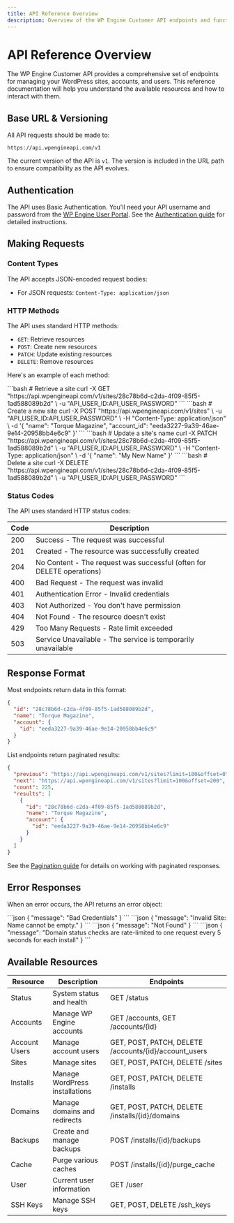```yaml
---
title: API Reference Overview
description: Overview of the WP Engine Customer API endpoints and functionality
---
```



# API Reference Overview

The WP Engine Customer API provides a comprehensive set of endpoints for managing your WordPress sites, accounts, and users. This reference documentation will help you understand the available resources and how to interact with them.

## Base URL & Versioning

All API requests should be made to:

```
https://api.wpengineapi.com/v1
```

The current version of the API is `v1`. The version is included in the URL path to ensure compatibility as the API evolves.

## Authentication

The API uses Basic Authentication. You'll need your API username and password from the [WP Engine User Portal](https://my.wpengine.com/api_access). See the [Authentication guide](/api-reference/authentication/) for detailed instructions.

## Making Requests

### Content Types

The API accepts JSON-encoded request bodies:
- For JSON requests: `Content-Type: application/json`

### HTTP Methods

The API uses standard HTTP methods:

- `GET`: Retrieve resources
- `POST`: Create new resources
- `PATCH`: Update existing resources
- `DELETE`: Remove resources

Here's an example of each method:

<Tabs>
  <TabItem label="GET">
    ```bash
    # Retrieve a site
    curl -X GET "https://api.wpengineapi.com/v1/sites/28c78b6d-c2da-4f09-85f5-1ad588089b2d" \
      -u "API_USER_ID:API_USER_PASSWORD"
    ```
  </TabItem>
  <TabItem label="POST">
    ```bash
    # Create a new site
    curl -X POST "https://api.wpengineapi.com/v1/sites" \
      -u "API_USER_ID:API_USER_PASSWORD" \
      -H "Content-Type: application/json" \
      -d '{
        "name": "Torque Magazine",
        "account_id": "eeda3227-9a39-46ae-9e14-20958bb4e6c9"
      }'
    ```
  </TabItem>
  <TabItem label="PATCH">
    ```bash
    # Update a site's name
    curl -X PATCH "https://api.wpengineapi.com/v1/sites/28c78b6d-c2da-4f09-85f5-1ad588089b2d" \
      -u "API_USER_ID:API_USER_PASSWORD" \
      -H "Content-Type: application/json" \
      -d '{
        "name": "My New Name"
      }'
    ```
  </TabItem>
  <TabItem label="DELETE">
    ```bash
    # Delete a site
    curl -X DELETE "https://api.wpengineapi.com/v1/sites/28c78b6d-c2da-4f09-85f5-1ad588089b2d" \
      -u "API_USER_ID:API_USER_PASSWORD"
    ```
  </TabItem>
</Tabs>



### Status Codes

The API uses standard HTTP status codes:

| Code | Description |
|------|-------------|
| 200 | Success - The request was successful |
| 201 | Created - The resource was successfully created |
| 204 | No Content - The request was successful (often for DELETE operations) |
| 400 | Bad Request - The request was invalid |
| 401 | Authentication Error - Invalid credentials |
| 403 | Not Authorized - You don't have permission |
| 404 | Not Found - The resource doesn't exist |
| 429 | Too Many Requests - Rate limit exceeded |
| 503 | Service Unavailable - The service is temporarily unavailable |

## Response Format

Most endpoints return data in this format:

```json
{
  "id": "28c78b6d-c2da-4f09-85f5-1ad588089b2d",
  "name": "Torque Magazine",
  "account": {
    "id": "eeda3227-9a39-46ae-9e14-20958bb4e6c9"
  }
}
```

List endpoints return paginated results:

```json
{
  "previous": "https://api.wpengineapi.com/v1/sites?limit=100&offset=0",
  "next": "https://api.wpengineapi.com/v1/sites?limit=100&offset=200",
  "count": 225,
  "results": [
    {
      "id": "28c78b6d-c2da-4f09-85f5-1ad588089b2d",
      "name": "Torque Magazine",
      "account": {
        "id": "eeda3227-9a39-46ae-9e14-20958bb4e6c9"
      }
    }
  ]
}
```

See the [Pagination guide](/api-reference/pagination/) for details on working with paginated responses.



## Error Responses

When an error occurs, the API returns an error object:

<Tabs>
  <TabItem label="Authentication Error">
    ```json
    {
      "message": "Bad Credentials"
    }
    ```
  </TabItem>
  <TabItem label="Bad Request">
    ```json
    {
      "message": "Invalid Site: Name cannot be empty."
    }
    ```
  </TabItem>
  <TabItem label="Not Found">
    ```json
    {
      "message": "Not Found"
    }
    ```
  </TabItem>
  <TabItem label="Rate Limited">
    ```json
    {
      "message": "Domain status checks are rate-limited to one request every 5 seconds for each install"
    }
    ```
  </TabItem>
</Tabs>



## Available Resources

| Resource | Description | Endpoints |
|----------|-------------|-----------|
| Status | System status and health | GET /status |
| Accounts | Manage WP Engine accounts | GET /accounts, GET /accounts/\{id\} |
| Account Users | Manage account users | GET, POST, PATCH, DELETE /accounts/\{id\}/account_users |
| Sites | Manage sites | GET, POST, PATCH, DELETE /sites |
| Installs | Manage WordPress installations | GET, POST, PATCH, DELETE /installs |
| Domains | Manage domains and redirects | GET, POST, PATCH, DELETE /installs/\{id\}/domains |
| Backups | Create and manage backups | POST /installs/\{id\}/backups |
| Cache | Purge various caches | POST /installs/\{id\}/purge_cache |
| User | Current user information | GET /user |
| SSH Keys | Manage SSH keys | GET, POST, DELETE /ssh_keys |